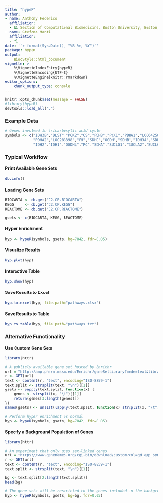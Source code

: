 ```yaml
---
title: "hypeR"
author:
- name: Anthony Federico
  affiliation:
  - &1 Section of Computational Biomedicine, Boston University, Boston, MA
- name: Stefano Monti
  affiliation:
  - *1
date: '`r format(Sys.Date(), "%B %e, %Y")`'
package: hypeR
output:
    BiocStyle::html_document
vignette: >
    %\VignetteIndexEntry{hypeR}
    %\VignetteEncoding{UTF-8}
    %\VignetteEngine{knitr::rmarkdown}
editor_options:
    chunk_output_type: console
---
```


```r
knitr::opts_chunk$set(message = FALSE)
#library(hypeR)
devtools::load_all(".")
```

### Example Data
```r

# Genes involved in tricarboxylic acid cycle
symbols <- c("IDH3B","DLST","PCK2","CS","PDHB","PCK1","PDHA1","LOC642502",
             "PDHA2","LOC283398","FH","SDHD","OGDH","SDHB","IDH3A","SDHC",
             "IDH2","IDH1","OGDHL","PC","SDHA","SUCLG1","SUCLA2","SUCLG2")

```

### Typical Workflow

#### Print Available Gene Sets
```r

db.info()

```

#### Loading Gene Sets
```r

BIOCARTA <- db.get("C2.CP.BIOCARTA")
KEGG     <- db.get("C2.CP.KEGG")
REACTOME <- db.get("C2.CP.REACTOME")

gsets <- c(BIOCARTA, KEGG, REACTOME)

```

#### Hyper Enrichment
```r

hyp <- hypeR(symbols, gsets, bg=7842, fdr=0.05)

```

#### Visualize Results
```r

hyp.plot(hyp)

```

#### Interactive Table
```r

hyp.show(hyp)

```

#### Save Results to Excel
```r

hyp.to.excel(hyp, file.path="pathways.xlsx")

```

#### Save Results to Table
```r

hyp.to.table(hyp, file.path="pathways.txt")

```

### Alternative Functionality

#### Use Custom Gene Sets
```r

library(httr)

# A publicly available gene set hosted by Enrichr
url = "http://amp.pharm.mssm.edu/Enrichr/geneSetLibrary?mode=text&libraryName=Cancer_Cell_Line_Encyclopedia"
r <- GET(url)
text <- content(r, "text", encoding="ISO-8859-1")
text.split <- strsplit(text, "\n")[[1]]
gsets <- sapply(text.split, function(x) {
    genes <- strsplit(x, "\t")[[1]]
    return(genes[3:length(genes)])
})
names(gsets) <- unlist(lapply(text.split, function(x) strsplit(x, "\t")[[1]][1]))

# Perform hyper enrichment as normal
hyp <- hypeR(symbols, gsets, bg=7842, fdr=0.05)

```

#### Specify a Background Population of Genes
```r

library(httr)

# An experiment that only uses sex-linked genes
url = "https://www.genenames.org/cgi-bin/download/custom?col=gd_app_sym&chr=X&chr=Y&format=text"
r <- GET(url)
text <- content(r, "text", encoding="ISO-8859-1")
text.split <- strsplit(text, "\n")[[1]]

bg <- text.split[2:length(text.split)]
head(bg)

# The gene sets will be restricted to the genes included in the background population
hyp <- hypeR(symbols, gsets, bg=bg, fdr=0.05)

```
